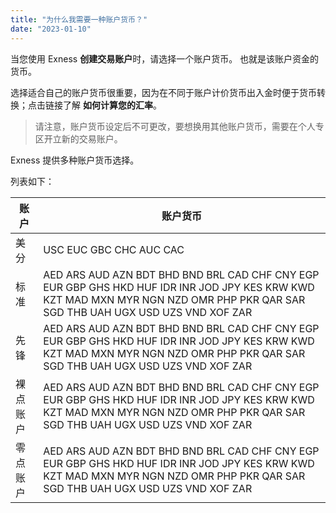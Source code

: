 ```yaml
---
title: "为什么我需要一种账户货币？"
date: "2023-01-10"
---
```


<Ads></Ads> 

当您使用 Exness **创建交易账户**时，请选择一个账户货币。 也就是该账户资金的货币。

选择适合自己的账户货币很重要，因为在不同于账户计价货币出入金时便于货币转换；点击链接了解 **如何计算您的汇率**。

> 请注意，账户货币设定后不可更改，要想换用其他账户货币，需要在个人专区开立新的交易账户。

Exness 提供多种账户货币选择。

列表如下：

| 账户 | 账户货币 |
| --- | --- |
| 美分 | USC EUC GBC CHC AUC CAC |
| 标准 | AED ARS AUD AZN BDT BHD BND BRL CAD CHF CNY EGP EUR GBP GHS HKD HUF IDR INR JOD JPY KES KRW KWD KZT MAD MXN MYR NGN NZD OMR PHP PKR QAR SAR SGD THB UAH UGX USD UZS VND XOF ZAR |
| 先锋 | AED ARS AUD AZN BDT BHD BND BRL CAD CHF CNY EGP EUR GBP GHS HKD HUF IDR INR JOD JPY KES KRW KWD KZT MAD MXN MYR NGN NZD OMR PHP PKR QAR SAR SGD THB UAH UGX USD UZS VND XOF ZAR |
| 裸点账户 | AED ARS AUD AZN BDT BHD BND BRL CAD CHF CNY EGP EUR GBP GHS HKD HUF IDR INR JOD JPY KES KRW KWD KZT MAD MXN MYR NGN NZD OMR PHP PKR QAR SAR SGD THB UAH UGX USD UZS VND XOF ZAR |
| 零点账户 | AED ARS AUD AZN BDT BHD BND BRL CAD CHF CNY EGP EUR GBP GHS HKD HUF IDR INR JOD JPY KES KRW KWD KZT MAD MXN MYR NGN NZD OMR PHP PKR QAR SAR SGD THB UAH UGX USD UZS VND XOF ZAR |
